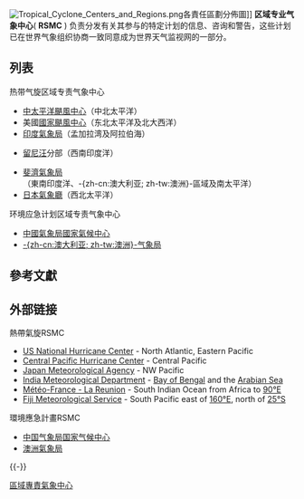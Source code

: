 {{noteTA
|G1=IT
}}
{{multiple issues|
{{copyedit|time=2017-09-29T01:47:28+00:00}}
{{Expand language|1=en|time=2020-07-26T12:50:52+00:00}}
{{Unreferenced|time=2020-07-26T12:50:52+00:00}}
}}
[[File:Tropical_Cyclone_Centers_and_Regions.png|thumb]]各責任區劃分佈圖]]
'''区域专业气象中心'''( '''RSMC''' ) 负责分发有关其参与的特定计划的信息、咨询和警告，这些计划已在世界气象组织协商一致同意成为世界天气监视网的一部分。

== 列表 ==
; 热带气旋区域专责气象中心
* [[中太平洋颶風中心|中太平洋颶風中心]]（中北太平洋）
* 美國[[國家颶風中心|國家颶風中心]]（东北太平洋及北大西洋）
* [[印度氣象局|印度氣象局]]（孟加拉湾及阿拉伯海）
* {{link-en|法國氣象局|Météo-France}}[[留尼汪|留尼汪]]分部（西南印度洋）
* [[斐濟氣象局|斐濟氣象局]]（東南印度洋、-{zh-cn:澳大利亚; zh-tw:澳洲}-區域及南太平洋）
* [[氣象廳_(日本)|日本氣象廳]]（西北太平洋）

; 环境应急计划区域专责气象中心
* [[中國氣象局|中國氣象局]][[國家氣候中心|國家氣候中心]]
* [[澳洲氣象局|-{zh-cn:澳大利亚; zh-tw:澳洲}-气象局]]
== 參考文獻 ==
{{Reflist|1}}

== 外部链接 ==
; 熱帶氣旋RSMC
* [http://www.nhc.noaa.gov/ US National Hurricane Center]{{Wayback|url=http://www.nhc.noaa.gov/ |date=20110224065005 }} - North Atlantic, Eastern Pacific
* [http://www.prh.noaa.gov/hnl/cphc/ Central Pacific Hurricane Center]{{Wayback|url=http://www.prh.noaa.gov/hnl/cphc/ |date=20110923144245 }} - Central Pacific
* [http://www.jma.go.jp/en/typh/ Japan Meteorological Agency]{{WebCite|url=https://www.webcitation.org/6rdK3LVIg?url=http://www.jma.go.jp/en/typh/ |date=20170701143628 |dateformat=iso }} - NW Pacific
* [http://www.imd.gov.in/ India Meteorological Department]{{Wayback|url=http://www.imd.gov.in/ |date=20100827061603 }} - [[孟加拉灣|Bay of Bengal]] and the [[阿拉伯海|Arabian Sea]]
* [http://arquivo.pt/wayback/20090712010756/http%3A//www%2Emeteo%2Efr/temps/domtom/La_Reunion/ Météo-France - La Reunion] - South Indian Ocean from Africa to [[东经90度线|90°E]]
* [http://www.met.gov.fj/index.php?id=53 Fiji Meteorological Service]{{Wayback|url=http://www.met.gov.fj/index.php?id=53 |date=20141021192043 }} - South Pacific east of [[160th_meridian_east|160°E]], north of [[南纬25度线|25°S]]

; 環境應急計畫RSMC
* [[中国气象局|中国气象局]][[国家气候中心|国家气候中心]]
* [[澳洲氣象局|澳洲氣象局]]

{{-}}
{{熱帶氣旋級別}}
{{Weather-stub}}
[[Category:區域專責氣象中心|]]
